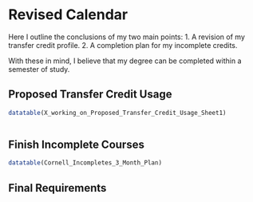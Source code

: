 # Revised Calendar

Here I outline the conclusions of my two main points:
1. A revision of my transfer credit profile.
2. A completion plan for my incomplete credits.

With these in mind, I believe that my degree can be completed within a semester of study.


## Proposed Transfer Credit Usage

```r
datatable(X_working_on_Proposed_Transfer_Credit_Usage_Sheet1)



```

## Finish Incomplete Courses

```r

datatable(Cornell_Incompletes_3_Month_Plan)

```
## Final Requirements


